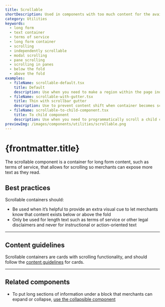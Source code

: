 ```yaml
---
title: Scrollable
shortDescription: Used in components with too much content for the available vertical space. Embeds long-form content in components like modals and popovers.
category: Utilities
keywords:
  - long form
  - text container
  - terms of service
  - long form container
  - scrolling
  - independently scrollable
  - modal scrolling
  - pane scrolling
  - scrolling in panes
  - below the fold
  - above the fold
examples:
  - fileName: scrollable-default.tsx
    title: Default
    description: Use when you need to make a region within the page independently scrollable. It’s often used in modals and other panes where it’s helpful to provide an extra visual cue that content exists below or above the fold.
  - fileName: scrollable-with-gutter.tsx
    title: Thin with scrollbar gutter
    description: Use to prevent content shift when container becomes scrollable.
  - fileName: scrollable-to-child-component.tsx
    title: To child component
    description: Use when you need to programmatically scroll a child component into view in the scrollable container.
previewImg: /images/components/utilities/scrollable.png
---
```


# {frontmatter.title}

<Lede>

The scrollable component is a container for long form content, such as terms of service, that allows for scrolling so merchants can expose more text as they read.

</Lede>

<Examples />

<Props componentName={frontmatter.title} />

## Best practices

Scrollable containers should:

- Be used when it’s helpful to provide an extra visual cue to let merchants know that content exists below or above the fold
- Only be used for length text such as terms of service or other legal disclaimers and never for instructional or action-oriented text

---

## Content guidelines

Scrollable containers are cards with scrolling functionality, and should follow the [content guidelines](/components/layout-and-structure/card#best-practices) for cards.

---

## Related components

- To put long sections of information under a block that merchants can expand or collapse, [use the collapsible component](/components/collapsible)
